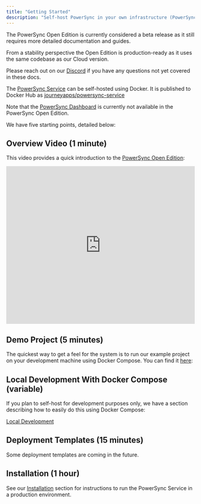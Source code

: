 ```yaml
---
title: "Getting Started"
description: "Self-host PowerSync in your own infrastructure (PowerSync Open Edition or PowerSync Enterprise Self-Hosted Edition)."
---
```


<Info>
The PowerSync Open Edition is currently considered a beta release as it still requires more detailed documentation and guides.

From a stability perspective the Open Edition is production-ready as it uses the same codebase as our Cloud version.

Please reach out on our [Discord](https://discord.gg/powersync) if you have any questions not yet covered in these docs.
</Info>

The [PowerSync Service](https://github.com/powersync-ja/powersync-service) can be self-hosted using Docker. It is published to Docker Hub as [journeyapps/powersync-service](https://hub.docker.com/r/journeyapps/powersync-service)

Note that the [PowerSync Dashboard](/usage/tools/powersync-dashboard) is currently not available in the PowerSync Open Edition.

We have five starting points, detailed below:

## Overview Video (1 minute)

This video provides a quick introduction to the [PowerSync Open Edition](https://www.powersync.com/blog/powersync-open-edition-release):

<iframe 
  width="100%" 
  height="420" 
  src="https://www.youtube.com/embed/KtExRZqi5Tg?rel=0" 
  title="YouTube video player" 
  frameborder="0" 
  allow="accelerometer; autoplay; clipboard-write; encrypted-media; gyroscope; picture-in-picture; web-share; fullscreen" 
  referrerpolicy="strict-origin-when-cross-origin" 
  allowfullscreen>
</iframe>

## Demo Project (5 minutes)

The quickest way to get a feel for the system is to run our example project on your development machine using Docker Compose. You can find it [here](https://github.com/powersync-ja/self-host-demo):

<Card
  title="GitHub - powersync-ja/self-host-demo"
  icon="github"
  href="https://github.com/powersync-ja/self-host-demo"
  horizontal
/>


## Local Development With Docker Compose (variable)

If you plan to self-host for development purposes only, we have a section describing how to easily do this using Docker Compose:

[Local Development](/self-hosting/local-development)

## Deployment Templates (15 minutes)

Some deployment templates are coming in the future.

## Installation (1 hour)

See our [Installation](/self-hosting/installation) section for instructions to run the PowerSync Service in a production environment.
